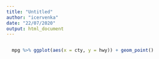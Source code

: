 ```yaml
---
title: "Untitled"
author: "icervenka"
date: "22/07/2020"
output: html_document
---
```


```r

```

```r
  mpg %>% ggplot(aes(x = cty, y = hwy)) + geom_point()
```